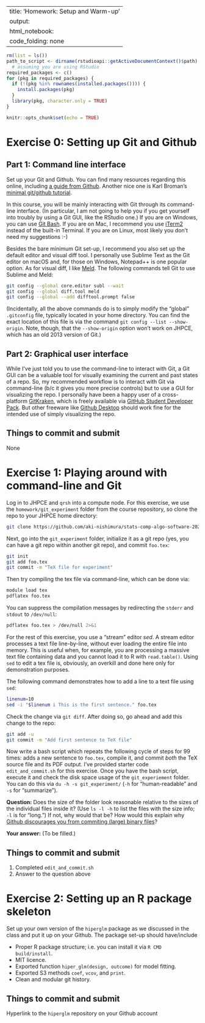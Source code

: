 

---
title: 'Homework: Setup and Warm-up'
output:
  html_notebook: 
    code_folding: none
---


```r
rm(list = ls())
path_to_script <- dirname(rstudioapi::getActiveDocumentContext()$path) 
  # assuming you are using RStudio
required_packages <- c()
for (pkg in required_packages) {
  if (!(pkg %in% rownames(installed.packages()))) {
    install.packages(pkg)
  }
  library(pkg, character.only = TRUE)
}

knitr::opts_chunk$set(echo = TRUE)
```


# Exercise 0: Setting up Git and Github

## Part 1: Command line interface 

Set up your Git and Github. 
You can find many resources regarding this online, including [a guide from Github](https://docs.github.com/en/get-started/quickstart/set-up-git).
Another nice one is Karl Broman's [minimal git/github tutorial](https://kbroman.org/github_tutorial/).

In this course, you will be mainly interacting with Git through its command-line interface. 
(In particular, I am not going to help you if you get yourself into troubly by using a Git GUI, like the RStudio one.)
If you are on Windows, you can use [Git Bash](https://www.atlassian.com/git/tutorials/git-bash). 
If you are on Mac, I recommend you use [iTerm2](https://iterm2.com/) instead of the built-in Terminal. 
If you are on Linux, most likely you don't need my suggestions :-)

Besides the bare minimum Git set-up, I recommend you also set up the default editor and visual diff tool. 
I personally use Sublime Text as the Git editor on macOS and, for those on Windows, Notepad++ is one popular option. As for visual diff, I like [Meld](https://meldmerge.org/).
The following commands tell Git to use Sublime and Meld:

```bash
git config --global core.editor subl --wait
git config --global diff.tool meld
git config --global --add difftool.prompt false
```

(Incidentally, all the above commands do is to simply modify the "global" `.gitconfig` file, typically located in your home directory. You can find the exact location of this file is via the command `git config --list --show-origin`. Note, though, that the `--show-origin` option won't work on JHPCE, which has an old 2013 version of Git.)

## Part 2: Graphical user interface

While I've just told you to use the command-line to interact with Git, a Git GUI can be a valuable tool for visually examining the current and past states of a repo.
So, my recommended workflow is to interact with Git via command-line (b/c it gives you more precise controls) but to use a GUI for visualizing the repo. 
I personally have been a happy user of a cross-platform [GitKraken](https://www.gitkraken.com/), which is freely available via [GitHub Student Developer Pack](https://education.github.com/pack/). 
But other freeware like [Github Desktop](https://desktop.github.com/) should work fine for the intended use of simply visualizing the repo. 

## Things to commit and submit

None



# Exercise 1: Playing around with command-line and Git

Log in to JHPCE and `qrsh` into a compute node. 
For this exercise, we use the `homework/git_experiment` folder from the course repository, so clone the repo to your JHPCE home directory:

```bash
git clone https://github.com/aki-nishimura/stats-comp-algo-software-2023
```

Next, go into the `git_experiment` folder, initialize it as a git repo (yes, you can have a git repo within another git repo), and commit `foo.tex`:

```bash
git init
git add foo.tex
git commit -m "TeX file for experiment" 
```

Then try compiling the tex file via command-line, which can be done via:

```bash
module load tex
pdflatex foo.tex
``` 

You can suppress the compilation messages by redirecting the `stderr` and `stdout` to `/dev/null`:
```bash
pdflatex foo.tex > /dev/null 2>&1
```

For the rest of this exercise, you use a "stream" editor _sed_. 
A stream editor processes a text file line-by-line, without ever loading the entire file into memory. 
This is useful when, for example, you are processing a massive text file containing data and you cannot load it to R with `read.table()`.
Using `sed` to edit a tex file is, obviously, an overkill and done here only for demonstration purposes.

The following command demonstrates how to add a line to a text file using `sed`: 

```bash
linenum=10
sed -i "$linenum i This is the first sentence." foo.tex
```

Check the change via `git diff`. After doing so, go ahead and add this change to the repo:

```bash
git add -u
git commit -m "Add first sentence to TeX file"
```

Now write a bash script which repeats the following cycle of steps for 99 times: adds a new sentence to `foo.tex`, compile it, and commit *both* the TeX source file and its PDF output. I've provided starter code `edit_and_commit.sh` for this exercise. Once you have the bash script, execute it and check the disk space usage of the `git_experiement` folder. You can do this via `du -h -s git_experiment/` (`-h` for "human-readable" and `-s` for "summarize"). 

**Question:** Does the size of the folder look reasonable relative to the sizes of the individual files inside it? (Use `ls -l -h` to list the files with the size info; `-l` is for "long.") If not, why would that be? How would this explain why [Github discourages you from commiting (large) binary files](https://docs.github.com/en/repositories/working-with-files/managing-large-files/about-large-files-on-github)?

**Your answer:** (To be filled.)

## Things to commit and submit

1. Completed `edit_and_commit.sh`
2. Answer to the question above



# Exercise 2: Setting up an R package skeleton

Set up your own version of the `hiperglm` package as we discussed in the class and put it up on your Github. The package set-up should have/include

* Proper R package structure; i.e. you can install it via `R CMD build/install`.
* MIT licence.
* Exported function `hiper_glm(design, outcome)` for model fitting.
* Exported S3 methods `coef`, `vcov`, and `print`.
* Clean and modular git history.

## Things to commit and submit

Hyperlink to the `hiperglm` repository on your Github account